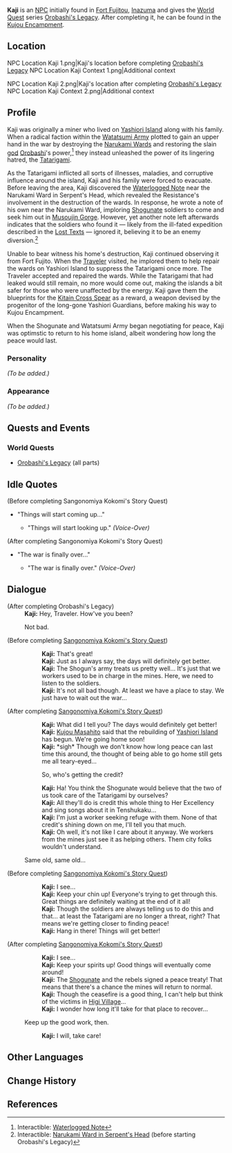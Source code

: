 {{Meta
<!-- REMOVE THIS TEMPLATE AFTER ADDING MISSING INFO -->
|missing_NPC_profile  = yes
}}
{{Character Infobox
|type             = NPC
|image            = NPC Kaji.png
|realname         = 
|region           = Inazuma
|affiliation      = 
|title            = Worker
|voiceEN          = 
|voiceCN          = 
|voiceJP          = 
}}
'''Kaji''' {{Lang|ja=梶}} is an [[NPC]] initially found in [[Fort Fujitou]], [[Inazuma]] and gives the [[World Quest]] series [[Orobashi's Legacy]]. After completing it, he can be found in the [[Kujou Encampment]].

==Location==
<gallery hideaddbutton="true" captionalign="center">
NPC Location Kaji 1.png|Kaji's location before completing [[Orobashi's Legacy]]
NPC Location Kaji Context 1.png|Additional context
</gallery>
<gallery hideaddbutton="true" captionalign="center">
NPC Location Kaji 2.png|Kaji's location after completing [[Orobashi's Legacy]]
NPC Location Kaji Context 2.png|Additional context
</gallery>

==Profile==
<!-- detailed story/lore information goes here -->
Kaji was originally a miner who lived on [[Yashiori Island]] along with his family. When a radical faction within the [[Watatsumi Army]] plotted to gain an upper hand in the war by destroying the [[Narukami Pillar|Narukami Wards]] and restoring the slain [[god]] [[Orobashi]]'s power,<ref>Interactible: [[Serpent's Head#Waterlogged Note|Waterlogged Note]]</ref> they instead unleashed the power of its lingering hatred, the [[Tatarigami]].

As the Tatarigami inflicted all sorts of illnesses, maladies, and corruptive influence around the island, Kaji and his family were forced to evacuate. Before leaving the area, Kaji discovered the [[Serpent's Head#Waterlogged Note|Waterlogged Note]] near the Narukami Ward in Serpent's Head, which revealed the Resistance's involvement in the destruction of the wards. In response, he wrote a note of his own near the Narukami Ward, imploring [[Shogunate]] soldiers to come and seek him out in [[Musoujin Gorge]]. However, yet another note left afterwards indicates that the soldiers who found it &mdash; likely from the ill-fated expedition described in the [[Lost Texts]] &mdash; ignored it, believing it to be an enemy diversion.<ref>Interactible: [[Serpent's Head#Narukami Ward|Narukami Ward in Serpent's Head]] (before starting Orobashi's Legacy)</ref>

Unable to bear witness his home's destruction, Kaji continued observing it from Fort Fujito. When the [[Traveler]] visited, he implored them to help repair the wards on Yashiori Island to suppress the Tatarigami once more. The Traveler accepted and repaired the wards. While the Tatarigami that had leaked would still remain, no more would come out, making the islands a bit safer for those who were unaffected by the energy. Kaji gave them the blueprints for the [[Kitain Cross Spear]] as a reward, a weapon devised by the progenitor of the long-gone Yashiori Guardians, before making his way to Kujou Encampment.

When the Shogunate and Watatsumi Army began negotiating for peace, Kaji was optimstic to return to his home island, albeit wondering how long the peace would last.

===Personality===
''(To be added.)''

===Appearance===
''(To be added.)''

==Quests and Events==
===World Quests===
* [[Orobashi's Legacy]] (all parts)

==Idle Quotes==
;(Before completing Sangonomiya Kokomi's Story Quest)
* "Things will start coming up..."
** {{A|VO Kaji 01.ogg}} "Things will start looking up." ''(Voice-Over)''

;(After completing Sangonomiya Kokomi's Story Quest)
* "The war is finally over..."
** {{A|VO Kaji 02.ogg}} "The war is finally over." ''(Voice-Over)''

==Dialogue==
{{Dialogue start}}
;(After completing Orobashi's Legacy)
:'''Kaji:''' Hey, Traveler. How've you been?
:{{DIcon}} Not bad.
;(Before completing [[Dracaena Somnolenta Chapter|Sangonomiya Kokomi's Story Quest]])
::'''Kaji:''' That's great!
::'''Kaji:''' Just as I always say, the days will definitely get better.
::'''Kaji:''' The Shogun's army treats us pretty well... It's just that we workers used to be in charge in the mines. Here, we need to listen to the soldiers.
::'''Kaji:''' It's not all bad though. At least we have a place to stay. We just have to wait out the war...
;(After completing [[Dracaena Somnolenta Chapter|Sangonomiya Kokomi's Story Quest]])
::'''Kaji:''' What did I tell you? The days would definitely get better!
::'''Kaji:''' [[Kujou Masahito]] said that the rebuilding of [[Yashiori Island]] has begun. We're going home soon!
::'''Kaji:''' *sigh* Though we don't know how long peace can last time this around, the thought of being able to go home still gets me all teary-eyed...
::{{DIcon}} So, who's getting the credit?
::'''Kaji:''' Ha! You think the Shogunate would believe that the two of us took care of the Tatarigami by ourselves?
::'''Kaji:''' All they'll do is credit this whole thing to Her Excellency and sing songs about it in Tenshukaku...
::'''Kaji:''' I'm just a worker seeking refuge with them. None of that credit's shining down on me, I'll tell you that much.
::'''Kaji:''' Oh well, it's not like I care about it anyway. We workers from the mines just see it as helping others. Them city folks wouldn't understand.
:{{DIcon}} Same old, same old...
;(Before completing [[Dracaena Somnolenta Chapter|Sangonomiya Kokomi's Story Quest]])
::'''Kaji:''' I see...
::'''Kaji:''' Keep your chin up! Everyone's trying to get through this. Great things are definitely waiting at the end of it all!
::'''Kaji:''' Though the soldiers are always telling us to do this and that... at least the Tatarigami are no longer a threat, right? That means we're getting closer to finding peace!
::'''Kaji:''' Hang in there! Things will get better!
;(After completing [[Dracaena Somnolenta Chapter|Sangonomiya Kokomi's Story Quest]])
::'''Kaji:''' I see...
::'''Kaji:''' Keep your spirits up! Good things will eventually come around!
::'''Kaji:''' The [[Shogunate]] and the rebels signed a peace treaty! That means that there's a chance the mines will return to normal.
::'''Kaji:''' Though the ceasefire is a good thing, I can't help but think of the victims in [[Higi Village]]...
::'''Kaji:''' I wonder how long it'll take for that place to recover...
:{{DIcon}} Keep up the good work, then.
::'''Kaji:''' I will, take care!
{{Dialogue end}}
<!--
==Trivia==
-->
==Other Languages==
{{Other Languages|default_hidden = 1
|en      = Kaji
|zhs     = 梶
|zhs_rm  = Wěi
|zht     = 梶
|zht_rm  = Wěi
|ja      = 梶
|ja_rm   = Kaji
|ko      = 카지
|ko_rm   = Kaji
|es      = Kaji
|fr      = Kaji
|ru      = Кадзи
|th      = Kaji
|vi      = Kaji
|de      = Kaji
|id      = Kaji
|pt      = Kaji
}}

==Change History==
{{Change History|2.0}}

==References==
{{Reflist}}
